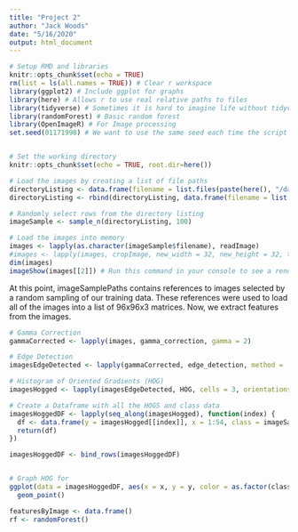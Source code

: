 ---
title: "Project 2"
author: "Jack Woods"
date: "5/16/2020"
output: html_document
---

```{r setup, include=FALSE}
# Setup RMD and libraries
knitr::opts_chunk$set(echo = TRUE)
rm(list = ls(all.names = TRUE)) # Clear r workspace
library(ggplot2) # Include ggplot for graphs
library(here) # Allows r to use real relative paths to files
library(tidyverse) # Sometimes it is hard to imagine life without tidyverse
library(randomForest) # Basic random forest
library(OpenImageR) # For Image processing
set.seed(01171998) # We want to use the same seed each time the script is run


# Set the working directory
knitr::opts_chunk$set(echo = TRUE, root.dir=here())

# Load the images by creating a list of file paths
directoryListing <- data.frame(filename = list.files(paste(here(), "/data/project_train/0", sep = ""), full.names = TRUE), class = 0)
directoryListing <- rbind(directoryListing, data.frame(filename = list.files(paste(here(), "/data/project_train/1", sep = ""), full.names = TRUE), class = 1))

# Randomly select rows from the directory listing
imageSample <- sample_n(directoryListing, 100)

# Load the images into memory
images <- lapply(as.character(imageSample$filename), readImage)
#images <- lapply(images, cropImage, new_width = 32, new_height = 32, type = 'equal_spaced') # We're only looking at the center 32x32 square. This is a restriction imposed through the kaggle dataset description.
dim(images)
imageShow(images[[2]]) # Run this command in your console to see a rendered image. This function does not play well with r markdown.
```

At this point, imageSamplePaths contains references to images selected by a random sampling of our training data. These references were used to load all of the images into a list of 96x96x3 matrices. Now, we extract features from the images.

```{r}
# Gamma Correction
gammaCorrected <- lapply(images, gamma_correction, gamma = 2)

# Edge Detection
imagesEdgeDetected <- lapply(gammaCorrected, edge_detection, method = 'Scharr', conv_mode = 'same')

# Histogram of Oriented Gradients (HOG)
imagesHogged <- lapply(imagesEdgeDetected, HOG, cells = 3, orientations = 6)

# Create a Dataframe with all the HOGS and class data
imagesHoggedDF <- lapply(seq_along(imagesHogged), function(index) {
  df <- data.frame(y = imagesHogged[[index]], x = 1:54, class = imageSample$class[[index]])
  return(df)
})

imagesHoggedDF <- bind_rows(imagesHoggedDF)


# Graph HOG for 
ggplot(data = imagesHoggedDF, aes(x = x, y = y, color = as.factor(class))) +
  geom_point()

```

```{r}
featuresByImage <- data.frame()
rf <- randomForest()
```

